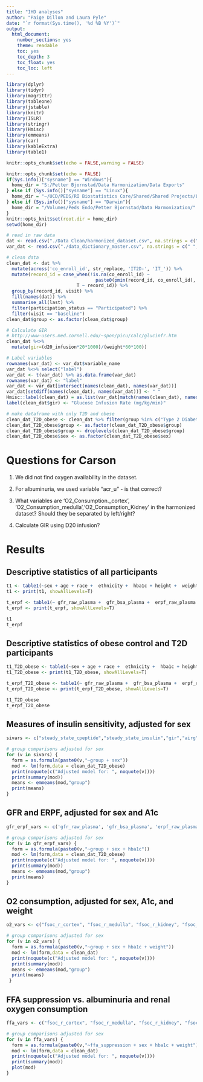 ```yaml
---
title: "IHD analyses"
author: "Paige Dillon and Laura Pyle"
date: "`r format(Sys.time(), '%d %B %Y')`"
output:
  html_document:
    number_sections: yes
    theme: readable
    toc: yes
    toc_depth: 3
    toc_float: yes
    toc_loc: left
---
```


```r
library(dplyr)
library(tidyr)
library(magrittr)
library(tableone)
library(jstable)
library(knitr)
library(ISLR)
library(stringr)
library(Hmisc)
library(emmeans)
library(car)
library(kableExtra)
library(table1)

knitr::opts_chunk$set(echo = FALSE,warning = FALSE)

knitr::opts_chunk$set(echo = FALSE)
if(Sys.info()["sysname"] == "Windows"){
  home_dir = "S:/Petter Bjornstad/Data Harmonization/Data Exports"
} else if (Sys.info()["sysname"] == "Linux"){
  home_dir = "~/UCD/PEDS/RI Biostatistics Core/Shared/Shared Projects/Laura/Peds Endo/Petter Bjornstad/TODAY subaward/"
} else if (Sys.info()["sysname"] == "Darwin"){
  home_dir = "/Volumes/Peds Endo/Petter Bjornstad/Data Harmonization/"
} 
knitr::opts_knit$set(root.dir = home_dir)
setwd(home_dir)

```

```r
# read in raw data
dat <- read.csv("./Data Clean/harmonized_dataset.csv", na.strings = c(" ", "", "-99"))
var_dat <- read.csv("./data_dictionary_master.csv", na.strings = c(" ", "", "-99"))

# clean data
clean_dat <- dat %>%
  mutate(across('co_enroll_id', str_replace, 'IT2D-', 'IT_')) %>%
  mutate(record_id = case_when(!is.na(co_enroll_id) ~ 
                                 paste0(pmin(record_id, co_enroll_id), pmax(record_id, co_enroll_id)), 
                          T ~ record_id)) %>%
  group_by(record_id, visit) %>%
  fill(names(dat)) %>%
  summarise_all(last) %>%
  filter(participation_status == "Participated") %>%
  filter(visit == "baseline")
clean_dat$group <- as.factor(clean_dat$group)

# Calculate GIR
# http://www-users.med.cornell.edu/~spon/picu/calc/glucinfr.htm
clean_dat %<>%
  mutate(gir=(d20_infusion*20*1000)/(weight*60*100))

# Label variables
rownames(var_dat) <- var_dat$variable_name
var_dat %<>% select("label")
var_dat <- t(var_dat) %>% as.data.frame(var_dat)
rownames(var_dat) <- "label"
var_dat <- var_dat[intersect(names(clean_dat), names(var_dat))]
var_dat[setdiff(names(clean_dat), names(var_dat))] <- " "
Hmisc::label(clean_dat) = as.list(var_dat[match(names(clean_dat), names(var_dat))])
label(clean_dat$gir) <- "Glucose Infusion Rate (mg/kg/min)"

# make dataframe with only T2D and obese
clean_dat_T2D_obese <- clean_dat %>% filter(group %in% c("Type 2 Diabetes","Obese Control"))
clean_dat_T2D_obese$group <- as.factor(clean_dat_T2D_obese$group)
clean_dat_T2D_obese$group <- droplevels(clean_dat_T2D_obese$group)
clean_dat_T2D_obese$sex <- as.factor(clean_dat_T2D_obese$sex)
```

# Questions for Carson

1. We did not find oxygen availability in the dataset.
2. For albuminuria, we used variable "acr_u" - is that correct?

1. What variables are 'O2_Consumption._cortex', 'O2_Consumption_medulla','O2_Consumption_Kidney' in the harmonized dataset? Should they be separated by left/right?
2. Calculate GIR using D20 infusion?

# Results

## Descriptive statistics of all participants

```r
t1 <- table1(~sex + age + race +  ethnicity +  hba1c + height +  weight +  bmi +  dexa_body_fat +  waistcm + cholesterol +  hdl +  ldl +  triglycerides +  sbp +  dbp + map +  creatinine_s +  cystatin_c_s + gfr_raw_plasma +  gfr_bsa_plasma +  erpf_raw_plasma +  erpf_bsa_plasma +  fsoc_r_cortex + fsoc_r_medulla + fsoc_r_kidney + fsoc_l_cortex + fsoc_l_medulla + fsoc_l_kidney + ffa_suppression_combined| group, data=clean_dat)
t1 <- print(t1, showAllLevels=T)

t_erpf <- table1(~ gfr_raw_plasma +  gfr_bsa_plasma +  erpf_raw_plasma +  erpf_bsa_plasma | group, data=clean_dat)
t_erpf <- print(t_erpf, showAllLevels=T)
```

```r
t1
t_erpf
```

## Descriptive statistics of obese control and T2D participants

```r
t1_T2D_obese <- table1(~sex + age + race +  ethnicity +  hba1c + height +  weight +  bmi +  dexa_body_fat +  waistcm + cholesterol +  hdl +  ldl +  triglycerides +  sbp +  dbp + map +  creatinine_s +  cystatin_c_s +  gfr_raw_plasma +  gfr_bsa_plasma +  erpf_raw_plasma +  erpf_bsa_plasma +  fsoc_r_cortex + fsoc_r_medulla + fsoc_r_kidney + fsoc_l_cortex + fsoc_l_medulla + fsoc_l_kidney + ffa_suppression_combined| group, data=clean_dat_T2D_obese)
t1_T2D_obese <- print(t1_T2D_obese, showAllLevels=T)

t_erpf_T2D_obese <- table1(~ gfr_raw_plasma +  gfr_bsa_plasma +  erpf_raw_plasma +  erpf_bsa_plasma | group, data=clean_dat_T2D_obese)
t_erpf_T2D_obese <- print(t_erpf_T2D_obese, showAllLevels=T)
```

```r
t1_T2D_obese
t_erpf_T2D_obese
```
## Measures of insulin sensitivity, adjusted for sex

```r
sivars <- c("steady_state_cpeptide","steady_state_insulin","gir","airg","di","ffa_suppression")

# group comparisons adjusted for sex
for (v in sivars) {
  form = as.formula(paste0(v,"~group + sex"))
  mod <- lm(form,data = clean_dat_T2D_obese)
  print(noquote(c("Adjusted model for: ", noquote(v))))
  print(summary(mod))
  means <- emmeans(mod,"group")
  print(means)
}
```

## GFR and ERPF, adjusted for sex and A1c

```r
gfr_erpf_vars <- c('gfr_raw_plasma', 'gfr_bsa_plasma', 'erpf_raw_plasma', 'erpf_bsa_plasma')

# group comparisons adjusted for sex
for (v in gfr_erpf_vars) {
  form = as.formula(paste0(v,"~group + sex + hba1c"))
  mod <- lm(form,data = clean_dat_T2D_obese)
  print(noquote(c("Adjusted model for: ", noquote(v))))
  print(summary(mod))
  means <- emmeans(mod,"group")
  print(means)
}
```

## O2 consumption, adjusted for sex, A1c, and weight

```r
o2_vars <- c("fsoc_r_cortex", "fsoc_r_medulla", "fsoc_r_kidney", "fsoc_l_cortex", "fsoc_l_medulla", "fsoc_l_kidney")

# group comparisons adjusted for sex
for (v in o2_vars) {
  form = as.formula(paste0(v,"~group + sex + hba1c + weight"))
  mod <- lm(form,data = clean_dat)
  print(noquote(c("Adjusted model for: ", noquote(v))))
  print(summary(mod))
  means <- emmeans(mod,"group")
  print(means)
 }
```

## FFA suppression vs. albuminuria and renal oxygen consumption

```r
ffa_vars <- c("fsoc_r_cortex", "fsoc_r_medulla", "fsoc_r_kidney", "fsoc_l_cortex", "fsoc_l_medulla", "fsoc_l_kidney","acr_u", "glomerular_pressure", "re", "rvr")

# group comparisons adjusted for sex
for (v in ffa_vars) {
  form = as.formula(paste0(v,"~ffa_suppression + sex + hba1c + weight"))
  mod <- lm(form,data = clean_dat)
  print(noquote(c("Adjusted model for: ", noquote(v))))
  print(summary(mod))
  plot(mod)
}
```

